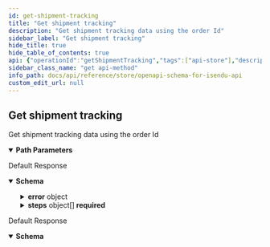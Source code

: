 ```yaml
---
id: get-shipment-tracking
title: "Get shipment tracking"
description: "Get shipment tracking data using the order Id"
sidebar_label: "Get shipment tracking"
hide_title: true
hide_table_of_contents: true
api: {"operationId":"getShipmentTracking","tags":["api-store"],"description":"Get shipment tracking data using the order Id","parameters":[{"schema":{"type":"string"},"in":"path","name":"storeOrderId","required":true}],"security":[{"oaAuth":["orders:read","shipment:read"]}],"responses":{"200":{"description":"Default Response","content":{"application/json":{"schema":{"additionalProperties":false,"type":"object","properties":{"uuid":{"type":"string"},"created":{"format":"date-time","type":"string"},"status":{"enum":["P","T","D","E","F","R","U"]},"trackingNumber":{"type":"string"},"trackingUrl":{"type":"string"},"delivered":{"default":false,"type":"boolean"},"shipmentRef":{"type":"string"},"pod":{"type":"boolean"},"external":{"type":"boolean"},"error":{"type":"object","properties":{"message":{},"code":{"type":"string"},"i18nCode":{"type":"string"}},"required":["message"]},"steps":{"type":"array","items":{"type":"object","properties":{"uuid":{"type":"string"},"status":{"enum":["P","T","D","E","F","R","U"]},"description":{"type":"string"},"datetime":{"type":"string"},"timestamp":{"format":"date-time","type":"string"},"timezone":{"type":"string"},"location":{"type":"string"},"podUrl":{"type":"string"},"error":{"type":"object","properties":{"message":{},"code":{"type":"string"},"i18nCode":{"type":"string"}},"required":["message"]}},"required":["uuid","status","description","datetime"]}}},"required":["uuid","created","status","trackingNumber","delivered","steps"]}}}},"429":{"description":"Default Response","content":{"application/json":{"schema":{"type":"object","properties":{"error":{"type":"string"}}}}}}},"method":"get","path":"/api-store/v1/orders/{storeOrderId}/tracking","servers":[{"url":"https://api.isnd.io"}],"securitySchemes":{"oaAuth":{"type":"oauth2","flows":{"clientCredentials":{"tokenUrl":"/api-store/oauth/token","scopes":{"order:write":"Create/delete/update order","order:read":"Read order","shipment:write":"Create/delete shipment","shipment:read":"Read shipment","tracking:read":"Get tracking","carriers:read":"Get carriers","parcels:read":"Get parcels"}}}},"bearerS2SAuth":{"type":"http","scheme":"bearer","bearerFormat":"JWT"},"apiKey":{"type":"apiKey","name":"x-api-key","in":"header"}},"info":{"title":"OpenApi Schema for isendu API","description":"isendu API available for all customers","version":"1.0.0"},"postman":{"name":"Get shipment tracking","description":{"content":"Get shipment tracking data using the order Id","type":"text/plain"},"url":{"path":["api-store","v1","orders",":storeOrderId","tracking"],"host":["{{baseUrl}}"],"query":[],"variable":[{"disabled":false,"description":{"content":"(Required) ","type":"text/plain"},"type":"any","value":"","key":"storeOrderId"}]},"header":[{"key":"Accept","value":"application/json"}],"method":"GET","auth":{"type":"oauth2","oauth2":[]}}}
sidebar_class_name: "get api-method"
info_path: docs/api/reference/store/openapi-schema-for-isendu-api
custom_edit_url: null
---
```



## Get shipment tracking



Get shipment tracking data using the order Id

<details style={{"marginBottom":"1rem"}} data-collapsed={false} open={true}><summary style={{}}><strong>Path Parameters</strong></summary><div><ul><ParamsItem className={"paramsItem"} param={{"schema":{"type":"string"},"in":"path","name":"storeOrderId","required":true}}></ParamsItem></ul></div></details><div><ApiTabs><TabItem label={"200"} value={"200"}><div>

Default Response

</div><div><MimeTabs schemaType={"response"}><TabItem label={"application/json"} value={"application/json"}><SchemaTabs><TabItem label={"Schema"} value={"Schema"}><details style={{}} data-collapsed={false} open={true}><summary style={{"textAlign":"left"}}><strong>Schema</strong></summary><div style={{"textAlign":"left","marginLeft":"1rem"}}></div><ul style={{"marginLeft":"1rem"}}><SchemaItem collapsible={false} name={"uuid"} required={true} schemaName={"string"} qualifierMessage={undefined} schema={{"type":"string"}}></SchemaItem><SchemaItem collapsible={false} name={"created"} required={true} schemaName={"date-time"} qualifierMessage={undefined} schema={{"format":"date-time","type":"string"}}></SchemaItem><SchemaItem collapsible={false} name={"status"} required={true} schemaName={""} qualifierMessage={"**Possible values:** [`P`, `T`, `D`, `E`, `F`, `R`, `U`]"} schema={{"enum":["P","T","D","E","F","R","U"]}}></SchemaItem><SchemaItem collapsible={false} name={"trackingNumber"} required={true} schemaName={"string"} qualifierMessage={undefined} schema={{"type":"string"}}></SchemaItem><SchemaItem collapsible={false} name={"trackingUrl"} required={false} schemaName={"string"} qualifierMessage={undefined} schema={{"type":"string"}}></SchemaItem><SchemaItem collapsible={false} name={"delivered"} required={true} schemaName={"boolean"} qualifierMessage={undefined} schema={{"default":false,"type":"boolean"}}></SchemaItem><SchemaItem collapsible={false} name={"shipmentRef"} required={false} schemaName={"string"} qualifierMessage={undefined} schema={{"type":"string"}}></SchemaItem><SchemaItem collapsible={false} name={"pod"} required={false} schemaName={"boolean"} qualifierMessage={undefined} schema={{"type":"boolean"}}></SchemaItem><SchemaItem collapsible={false} name={"external"} required={false} schemaName={"boolean"} qualifierMessage={undefined} schema={{"type":"boolean"}}></SchemaItem><SchemaItem collapsible={true} className={"schemaItem"}><details style={{}}><summary style={{}}><strong>error</strong><span style={{"opacity":"0.6"}}> object</span></summary><div style={{"marginLeft":"1rem"}}><SchemaItem collapsible={false} name={"message"} required={true} schemaName={""} qualifierMessage={undefined} schema={{}}></SchemaItem><SchemaItem collapsible={false} name={"code"} required={false} schemaName={"string"} qualifierMessage={undefined} schema={{"type":"string"}}></SchemaItem><SchemaItem collapsible={false} name={"i18nCode"} required={false} schemaName={"string"} qualifierMessage={undefined} schema={{"type":"string"}}></SchemaItem></div></details></SchemaItem><SchemaItem collapsible={true} className={"schemaItem"}><details style={{}}><summary style={{}}><strong>steps</strong><span style={{"opacity":"0.6"}}> object[]</span><strong style={{"fontSize":"var(--ifm-code-font-size)","color":"var(--openapi-required)"}}> required</strong></summary><div style={{"marginLeft":"1rem"}}><li><div style={{"fontSize":"var(--ifm-code-font-size)","opacity":"0.6","marginLeft":"-.5rem","paddingBottom":".5rem"}}>Array [</div></li><SchemaItem collapsible={false} name={"uuid"} required={true} schemaName={"string"} qualifierMessage={undefined} schema={{"type":"string"}}></SchemaItem><SchemaItem collapsible={false} name={"status"} required={true} schemaName={""} qualifierMessage={"**Possible values:** [`P`, `T`, `D`, `E`, `F`, `R`, `U`]"} schema={{"enum":["P","T","D","E","F","R","U"]}}></SchemaItem><SchemaItem collapsible={false} name={"description"} required={true} schemaName={"string"} qualifierMessage={undefined} schema={{"type":"string"}}></SchemaItem><SchemaItem collapsible={false} name={"datetime"} required={true} schemaName={"string"} qualifierMessage={undefined} schema={{"type":"string"}}></SchemaItem><SchemaItem collapsible={false} name={"timestamp"} required={false} schemaName={"date-time"} qualifierMessage={undefined} schema={{"format":"date-time","type":"string"}}></SchemaItem><SchemaItem collapsible={false} name={"timezone"} required={false} schemaName={"string"} qualifierMessage={undefined} schema={{"type":"string"}}></SchemaItem><SchemaItem collapsible={false} name={"location"} required={false} schemaName={"string"} qualifierMessage={undefined} schema={{"type":"string"}}></SchemaItem><SchemaItem collapsible={false} name={"podUrl"} required={false} schemaName={"string"} qualifierMessage={undefined} schema={{"type":"string"}}></SchemaItem><SchemaItem collapsible={true} className={"schemaItem"}><details style={{}}><summary style={{}}><strong>error</strong><span style={{"opacity":"0.6"}}> object</span></summary><div style={{"marginLeft":"1rem"}}><SchemaItem collapsible={false} name={"message"} required={true} schemaName={""} qualifierMessage={undefined} schema={{}}></SchemaItem><SchemaItem collapsible={false} name={"code"} required={false} schemaName={"string"} qualifierMessage={undefined} schema={{"type":"string"}}></SchemaItem><SchemaItem collapsible={false} name={"i18nCode"} required={false} schemaName={"string"} qualifierMessage={undefined} schema={{"type":"string"}}></SchemaItem></div></details></SchemaItem><li><div style={{"fontSize":"var(--ifm-code-font-size)","opacity":"0.6","marginLeft":"-.5rem"}}>]</div></li></div></details></SchemaItem></ul></details></TabItem><TabItem label={"Example (from schema)"} value={"Example (from schema)"}><ResponseSamples responseExample={"{\n  \"uuid\": \"string\",\n  \"created\": \"2023-03-23T10:25:25.192Z\",\n  \"trackingNumber\": \"string\",\n  \"trackingUrl\": \"string\",\n  \"delivered\": false,\n  \"shipmentRef\": \"string\",\n  \"pod\": true,\n  \"external\": true,\n  \"error\": {\n    \"message\": {},\n    \"code\": \"string\",\n    \"i18nCode\": \"string\"\n  },\n  \"steps\": [\n    {\n      \"uuid\": \"string\",\n      \"description\": \"string\",\n      \"datetime\": \"string\",\n      \"timestamp\": \"2023-03-23T10:25:25.192Z\",\n      \"timezone\": \"string\",\n      \"location\": \"string\",\n      \"podUrl\": \"string\",\n      \"error\": {\n        \"message\": {},\n        \"code\": \"string\",\n        \"i18nCode\": \"string\"\n      }\n    }\n  ]\n}"} language={"json"}></ResponseSamples></TabItem></SchemaTabs></TabItem></MimeTabs></div></TabItem><TabItem label={"429"} value={"429"}><div>

Default Response

</div><div><MimeTabs schemaType={"response"}><TabItem label={"application/json"} value={"application/json"}><SchemaTabs><TabItem label={"Schema"} value={"Schema"}><details style={{}} data-collapsed={false} open={true}><summary style={{"textAlign":"left"}}><strong>Schema</strong></summary><div style={{"textAlign":"left","marginLeft":"1rem"}}></div><ul style={{"marginLeft":"1rem"}}><SchemaItem collapsible={false} name={"error"} required={false} schemaName={"string"} qualifierMessage={undefined} schema={{"type":"string"}}></SchemaItem></ul></details></TabItem><TabItem label={"Example (from schema)"} value={"Example (from schema)"}><ResponseSamples responseExample={"{\n  \"error\": \"string\"\n}"} language={"json"}></ResponseSamples></TabItem></SchemaTabs></TabItem></MimeTabs></div></TabItem></ApiTabs></div>
      